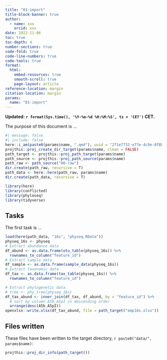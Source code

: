 ```yaml
---
title: "01-import"
title-block-banner: true
author:
  - name: xxx
    orcid: xxx
date: 2022-11-06
toc: true
toc-depth: 4
number-sections: true
code-fold: true
code-line-numbers: true
code-tools: true
format: 
  html:
    embed-resources: true
    smooth-scroll: true
    page-layout: article
reference-location: margin
citation-location: margin
params:
  name: "01-import"
---
```


**Updated: `r format(Sys.time(), '%Y-%m-%d %H:%M:%S', tz = 'CET')` CET.**

The purpose of this document is ...

```r
#| message: false
#| include: false
here::i_am(paste0(params$name, ".qmd"), uuid = "271e7732-e77e-4c9e-8f8b-61eba5283087")
projthis::proj_create_dir_target(params$name, clean = FALSE)
path_target <- projthis::proj_path_target(params$name)
path_source <- projthis::proj_path_source(params$name)
path_raw <- path_source("00-raw")
dir.create(path_raw, recursive = T)
path_data <- here::here(path_raw, params$name)
dir.create(path_data, recursive = T)
```

```r
library(here)
library(conflicted)
library(phyloseq)
library(tidyverse)
```

## Tasks

The first task is ...

```r
load(here(path_data, "16s", "physeq.RData"))
physeq_16s <- physeq
# Extract abundance data
df_abund <- as.data.frame(otu_table(physeq_16s)) %>% 
  rownames_to_column("feature_id")
# Extract sample data
df_sample <- as.data.frame(sample_data(physeq_16s))
# Extract taxonomic data
df_tax <- as.data.frame(tax_table(physeq_16s)) %>% 
  rownames_to_column("feature_id")

# Extract phylogenetic data
# tree <- phy_tree(physeq_16s)
df_tax_abund <- inner_join(df_tax, df_abund, by = "feature_id") %>%
  # sort by column A5b_A5pI in descending order
  arrange(desc(A5b_A5pI))
openxlsx::write.xlsx(df_tax_abund, file = path_target("amp16s.xlsx"))
```



## Files written

These files have been written to the target directory, ```r paste0("data/", params$name)```:

```r
projthis::proj_dir_info(path_target())
```
